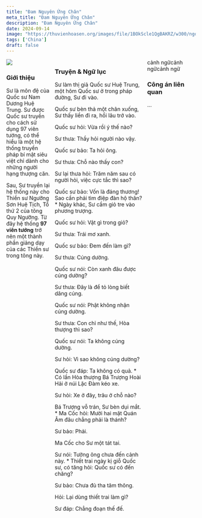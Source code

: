 ```yaml
---
title: "Đam Nguyên Ứng Chân"
meta_title: "Đam Nguyên Ứng Chân"
description: "Đam Nguyên Ứng Chân"
date: 2024-09-14
image: "https://thuvienhoasen.org/images/file/1BOkScle1QgBAKRZ/w300/ngoi-thien.jpg"
tags: ['China']
draft: false
---
```


<div style="display: flex; justify-content: space-between;">

<div style="flex: 1; padding-right: 12px;">
  <img decoding="async" src="https://thuvienhoasen.org/images/file/1BOkScle1QgBAKRZ/w300/ngoi-thien.jpg" />

  <h3>Giới thiệu</h3>

  <Indent/>Sư là môn đệ của Quốc sư Nam Dương Huệ Trung.
  Sư được Quốc sư truyền cho cách sử dụng 97 viên tướng, có thể hiểu là một hệ thống truyền pháp bí mật siêu việt chỉ dành cho những người hạng thượng căn.

  <Indent/>Sau, Sư truyền lại hệ thống này cho Thiền sư Ngưỡng Sơn Huệ Tịch, Tổ thứ 2 của tông Quy Ngưỡng.
  Từ đây hệ thống **97 viên tướng** trở nên một thành phần giảng dạy của các Thiền sư trong tông này.

</div>

<div style="flex: 2; padding-right: 12px;">
    <h3>Truyện & Ngữ lục</h3>

  Sư làm thị giả Quốc sư Huệ Trung, một hôm Quốc sư ở trong pháp đường, Sư đi vào.

  Quốc sư bèn thả một chân xuống, Sư thấy liền đi ra, hồi lâu trở vào.

  Quốc sư hỏi: Vừa rồi ý thế nào?

  Sư thưa: Thầy hỏi người nào vậy.

  Quốc sư bảo: Ta hỏi ông.

  Sư thưa: Chỗ nào thấy con?

  Sư lại thưa hỏi: Trăm năm sau có người hỏi, việc cực tắc thì sao?

  Quốc sư bảo: Vốn là đáng thương! Sao cần phải tìm điệp đàn hộ thân?
  *
  Ngày khác, Sư cầm giỏ tre vào phương trượng.

  Quốc sư hỏi: Vật gì trong giỏ?

  Sư thưa: Trái mơ xanh.

  Quốc sư bảo: Đem đến làm gì?

  Sư thưa: Cúng dường.

  Quốc sư nói: Còn xanh đâu được cúng dường?

  Sư thưa: Đây là để tỏ lòng biết dâng cúng.

  Quốc sư nói: Phật không nhận cúng dường.

  Sư thưa: Con chỉ như thế, Hòa thượng thì sao?

  Quốc sư nói: Ta không cúng dường.

  Sư hỏi: Vì sao không cúng dường?

  Quốc sư đáp: Ta không có quả.
  *
  Có lần Hòa thượng Bá Trượng Hoài Hải ở núi Lặc Đàm kéo xe.

  Sư hỏi: Xe ở đây, trâu ở chỗ nào?

  Bá Trượng vỗ trán, Sư bèn dụi mắt.
  *
  Ma Cốc hỏi: Mười hai mặt Quán Âm đâu chẳng phải là thánh?

  Sư bảo: Phải.

  Ma Cốc cho Sư một tát tai.

  Sư nói: Tưởng ông chưa đến cảnh này.
  *
  Thiết trai ngày kị giỗ Quốc sư, có tăng hỏi: Quốc sư có đến chăng?

  Sư bảo: Chưa đủ tha tâm thông.

  Hỏi: Lại dùng thiết trai làm gì?

  Sư đáp: Chẳng đoạn thế đế.

</div>

<div style="flex: 1; padding-right: 12px;">
    <Notice type="warning" title={"CẢNH NGỮ"}>cảnh ngữcảnh ngữcảnh ngữ</Notice>
    <Notice type="info">
      <h3>Công án liên quan</h3>
      <p>...</p>
    </Notice>

</div>

</div>


